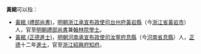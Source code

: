 '''黃綰'''可以指：
* [[黃綰_(禮部尚書)|黃綰 (禮部尚書)]]，[[明朝|明朝]][[浙江承宣布政使司|浙江承宣布政使司]][[台州府|台州府]][[黃岩縣|黃岩縣]]（今[[浙江省|浙江省]][[黃岩市|黃岩市]]）人，官至[[明朝禮部尚書|明朝禮部尚書]]兼[[翰林院|翰林院]][[學士|學士]]。
* [[黃綰_(正德進士)|黃綰 (正德進士)]]，[[明朝|明朝]][[河南承宣布政使司|河南承宣布政使司]][[汝寧府|汝寧府]][[息縣|息縣]]（今[[河南省|河南省]][[息縣|息縣]]）人，[[正德_(明朝)|正德]]十二年[[進士|進士]]，官至[[浙江|浙江]][[紹興府|紹興府]][[知府|知府]]。
{{disambig|cat=二字黃姓人名消歧義}}